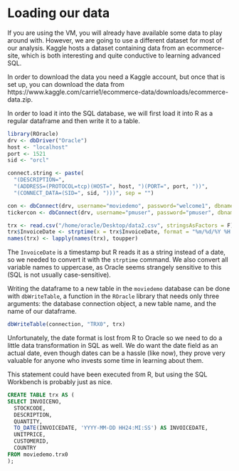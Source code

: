 
# Loading our data
If you are using the VM, you will already have available some data to play around with. However, we are going to use a different dataset for most of our analysis. Kaggle hosts a dataset containing data from an ecommerce-site, which is both interesting and quite conductive to learning advanced SQL.

In order to download the data you need a Kaggle account, but once that is set up, you can download the data from https://www.kaggle.com/carrie1/ecommerce-data/downloads/ecommerce-data.zip.

In order to load it into the SQL database, we will first load it into R as a regular dataframe and then write it to a table.

```r

library(ROracle)
drv <- dbDriver("Oracle")
host <- "localhost"
port <- 1521
sid <- "orcl"

connect.string <- paste(
  "(DESCRIPTION=",
  "(ADDRESS=(PROTOCOL=tcp)(HOST=", host, ")(PORT=", port, "))",
  "(CONNECT_DATA=(SID=", sid, ")))", sep = "")

con <- dbConnect(drv, username="moviedemo", password="welcome1", dbname=connect.string)
tickercon <- dbConnect(drv, username="pmuser", password="pmuser", dbname=connect.string)

```


```r
trx <- read.csv("/home/oracle/Desktop/data2.csv", stringsAsFactors = F)
trx$InvoiceDate <- strptime(x = trx$InvoiceDate, format = "%m/%d/%Y %H:%M")
names(trx) <- lapply(names(trx), toupper)
```

The `InvoiceDate` is a timestamp but R reads it as a string instead of a date, so we needed to convert it with the `strptime` command. We also convert all variable names to uppercase, as Oracle seems strangely sensitive to this (SQL is not usually case-sensitive).

Writing the dataframe to a new table in the `moviedemo` database can be done with `dbWriteTable`, a function in the `ROracle` library that needs only three arguments: the database connection object, a new table name, and the name of our dataframe.

```r
dbWriteTable(connection, "TRX0", trx)
```

Unfortunately, the date format is lost from R to Oracle so we need to do a little data transformation in SQL as well. We do want the date field as an actual date, even though dates can be a hassle (like now), they prove very valuable for anyone who invests some time in learning about them.

This statement could have been executed from R, but using the SQL Workbench is probably just as nice.

```sql
CREATE TABLE trx AS (
SELECT INVOICENO, 
  STOCKCODE, 
  DESCRIPTION, 
  QUANTITY, 
  TO_DATE(INVOICEDATE, 'YYYY-MM-DD HH24:MI:SS') AS INVOICEDATE, 
  UNITPRICE, 
  CUSTOMERID,
  COUNTRY
FROM moviedemo.trx0
);
```
